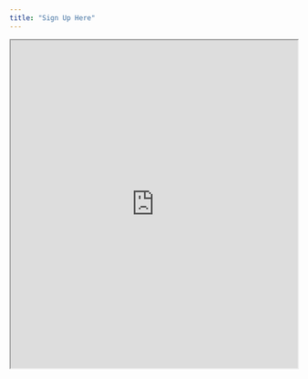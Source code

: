 ```yaml
---
title: "Sign Up Here"
---
```


<head>
  <style>
    /* CSS to scale iframe to 80% width of the screen */
    iframe {
      width: 80vw; /* Set iframe width to 80% of viewport width */
      height: 60vw; /* Calculate iframe height to maintain aspect ratio */
      max-width: 100%; /* Limit iframe width to not exceed 100% of parent container */
    }
  </style>
</head>


<iframe src="https://nd.qualtrics.com/jfe/form/SV_37pl39bBCKgTmKi"></iframe>







